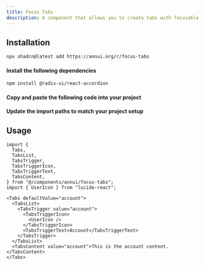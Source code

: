 ```yaml
---
title: Focus Tabs
description: A component that allows you to create tabs with focusable tab triggers.
---
```


<ComponentPreview
  name="focus-tabs-demo"
  description="A component that allows you to create tabs with focusable tab triggers."
/>

## Installation

<ComponentInstall>

<CLIInstall>
  
```bash
npx shadcn@latest add https://annui.org/r/focus-tabs
```

</CLIInstall>

<ManualInstall>

<Steps>

<Step>

#### Install the following dependencies

</Step>

```bash
npm install @radix-ui/react-accordion
```

<Step>

#### Copy and paste the following code into your project

</Step>

<ComponentSource name="focus-tabs" />

<Step>

#### Update the import paths to match your project setup

</Step>

</Steps>

</ManualInstall>

</ComponentInstall>

## Usage

```tsx
import {
  Tabs,
  TabsList,
  TabsTrigger,
  TabsTriggerIcon,
  TabsTriggerText,
  TabsContent,
} from "@/components/annui/focus-tabs";
import { UserIcon } from "lucide-react";
```

```tsx
<Tabs defaultValue="account">
  <TabsList>
    <TabsTrigger value="account">
      <TabsTriggerIcon>
        <UserIcon />
      </TabsTriggerIcon>
      <TabsTriggerText>Account</TabsTriggerText>
    </TabsTrigger>
  </TabsList>
  <TabsContent value="account">This is the account content.</TabsContent>
</Tabs>
```
